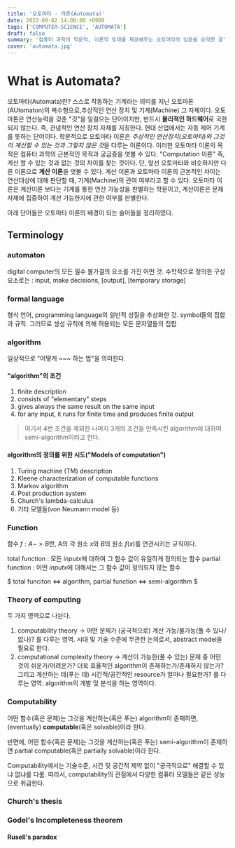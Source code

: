 ```yaml
---
title: '오토마타 - 개론(Automata)'
date: 2022-09-02 14:00:00 +0900
tags: ['COMPUTER-SCIENCE', 'AUTOMATA']
draft: false
summary: '컴퓨터 과학의 학문적, 이론적 토대를 제공해주는 오토마타의 입문을 요약한 글'
cover: 'automata.jpg'
---
```


# What is Automata?

오토마타(Automata)란? 스스로 작동하는 기계라는 의미를 지닌 오토마톤(AUtomaton)의 복수형으로,추상적인 연산 장치 및 기계(Machine) 그 자체이다. 오토마톤은 연산능력을 갖춘 "것"을 일컬으는 단어이지만, 반드시 **물리적인 하드웨어**로 국한되지 않는다. 즉, 관념적인 연산 장치 자체를 지칭한다. 현대 산업에서는 자동 제어 기계를 뜻하는 단어이다.
학문적으로 오토마타 이론은 *추상적인 연산장치(오토마타)와 그것이 계산할 수 있는 것과 그렇지 않은 것*을 다루는 이론이다. 이러한 오토마타 이론의 목적은 컴퓨터 과학의 근본적인 목적과 궁금증을 엿볼 수 있다. "Computation 이론" 즉, 계산 할 수 있는 것과 없는 것의 차이를 찾는 것이다.
단, 앞선 오토마타와 비슷하지만 다른 이론으로 **계산 이론**을 엿볼 수 있다. 계산 이론과 오토마타 이론의 근본적인 차이는 연산대상에 대해 판단할 때, 기계(Machine)의 관여 여부라고 할 수 있다. 오토마타 이론은 계산이론 보다는 기계를 통한 연산 가능성을 판별하는 학문이고, 계산이론은 문제 자체에 집중하여 계산 가능한지에 관한 여부를 판별한다.

아래 단어들은 오토마타 이론의 배경이 되는 술어들을 정리하였다.

## Terminology

### automaton

digital computer의 모든 필수 불가결의 요소를 가진 어떤 것.
수학적으로 정의한 구성요소로는 : input, make decisions, [output], [temporary storage]

### formal language

형식 언어, programming language의 일반적 성질을 추상화한 것. symbol들의 집합과 규칙. 그러므로 생성 규칙에 의해 허용되는 모든 문자열들의 집합

### algorithm

일상적으로 "어떻게 ~~~ 하는 법"을 의미한다.

#### "algorithm"의 조건

1. finite description
2. consists of "elementary" steps
3. gives always the same result on the same input
4. for any input, it runs for finite time and produces finite output

> 여기서 4번 조건을 제외한 나머지 3개의 조건을 만족시킨 algorithm에 대하여 semi-algorithm이라고 한다.

#### algorithm의 정의를 위한 시도("Models of computation")

1. Turing machine (TM) description
2. Kleene characterization of computable functions
3. Markov algorithm
4. Post production system
5. Church's lambda-calculus
6. 기타 모델들(von Neumann model 등)

### Function

함수 $f : A -> B$란, A의 각 원소 $x$와 $B$의 원소 $f(x)$를 연관시키는 규칙이다.

total function : 모든 $input x$에 대하여 그 함수 값이 유일하게 정의되는 함수
partial function : 어떤 $input x$에 대해서는 그 함수 값이 정의되지 않는 함수

$ total funciton <=> algorithm, partial function <=> semi-algorithm $


### Theory of computing

두 가지 영역으로 나뉜다.

1. computability theory -> 어떤 문제가 (궁극적으로) 계산 가능/불가능(풀 수 있나/없나)? 를 다루는 영역. 시대 및 기술 수준에 무관한 논의로서, abstract model을 필요로 한다.
2. computational complexity theory -> 계산이 가능한(풀 수 있는) 문제 중 어떤 것이 쉬운가/어려운가? 더욱 효율적인 algorithm이 존재하는가/존재하지 않는가? 그리고 계산하는 데(푸는 데) 시간적/공간적인 resource가 얼마나 필요한가? 를 다루는 영역. algorithm의 개발 및 분석을 하는 영역이다.



### Computability

어떤 함수(혹은 문제)는 그것을 계산하는(혹은 푸는) algorithm이 존재하면, (eventually) **computable**(혹은 solvable)이라 한다.

반면에, 어떤 함수(혹은 문제)는 그것을 계산하는(혹은 푸는) semi-algorithm이 존재하면 partial computable(혹은 partially solvable)이라 한다.

Computability에서는 기술수준, 시간 및 공간적 제약 없이 "궁극적으로" 해결할 수 있냐 없냐를 다룸. 따라서, computability의 관점에서 다양한 컴퓨터 모델들은 같은 성능으로 취급한다.

### Church's thesis

### Godel's Incompleteness theorem

#### Rusell's paradox